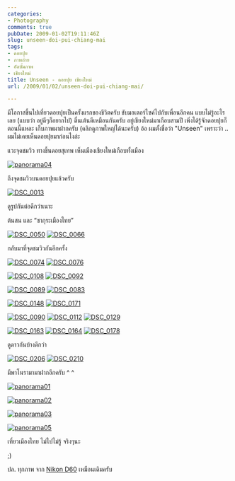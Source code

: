 ```yaml
---
categories:
- Photography
comments: true
pubDate: 2009-01-02T19:11:46Z
slug: unseen-doi-pui-chiang-mai
tags:
- ดอยปุย
- ภาพถ่าย
- อัลบั้มภาพ
- เชียงใหม่
title: Unseen - ดอยปุย เชียงใหม่
url: /2009/01/02/unseen-doi-pui-chiang-mai/

---
```


มีโอกาสขึ้นไปเที่ยวดอยปุยเป็นครั้งแรกของชีวิตครับ ขับมอเตอร์ไซค์ไปกับเพื่อนอีกคน แบบไม่รู้อะไรเลย (แบบว่า อยู่ดีๆก็อยากไป) ตื่นเต้นดีเหมือนกันครับ อยู่เชียงใหม่มาเกือบสามปี เพิ่งได้รู้จักดอยปุยก็ตอนนี้แหละ เก็บภาพมาฝากครับ (คลิกดูภาพใหญ่ได้นะครับ) อ้อ ผมตั้งชื่อว่า "Unseen" เพราะว่า .. ผมไม่เคยเห็นดอยปุยมาก่อนไงล่ะ



แวะจุดชมวิว ทางขึ้นดอยสุเทพ เห็นเมืองเชียงใหม่เกือบทั้งเมือง



[![panorama04](https://armno.in.th/wp-content/uploads/2009/01/panorama04-thumb.jpg)](https://armno.in.th/wp-content/uploads/2009/01/panorama04.jpg)



ถึงจุดชมวิวบนดอยปุยแล้วครับ



[![DSC_0013](https://armno.in.th/wp-content/uploads/2009/01/dsc-0013-thumb.jpg)](https://armno.in.th/wp-content/uploads/2009/01/dsc-0013.jpg)



ดูรูปกันต่อดีกว่าเนาะ



ต้นสน และ “ซากุระเมืองไทย”



[![DSC_0050](https://armno.in.th/wp-content/uploads/2009/01/dsc-0050-thumb.jpg)](https://armno.in.th/wp-content/uploads/2009/01/dsc-0050.jpg) [![DSC_0066](https://armno.in.th/wp-content/uploads/2009/01/dsc-0066-thumb.jpg)](https://armno.in.th/wp-content/uploads/2009/01/dsc-0066.jpg)



กลับมาที่จุดชมวิวกันอีกครั้ง



[![DSC_0074](https://armno.in.th/wp-content/uploads/2009/01/dsc-0074-thumb.jpg)](https://armno.in.th/wp-content/uploads/2009/01/dsc-0074.jpg) [![DSC_0076](https://armno.in.th/wp-content/uploads/2009/01/dsc-0076-thumb.jpg)](https://armno.in.th/wp-content/uploads/2009/01/dsc-0076.jpg)



[![DSC_0108](https://armno.in.th/wp-content/uploads/2009/01/dsc-0108-thumb.jpg)](https://armno.in.th/wp-content/uploads/2009/01/dsc-0108.jpg) [![DSC_0092](https://armno.in.th/wp-content/uploads/2009/01/dsc-0092-thumb.jpg)](https://armno.in.th/wp-content/uploads/2009/01/dsc-0092.jpg)



[![DSC_0089](https://armno.in.th/wp-content/uploads/2009/01/dsc-0089-thumb.jpg)](https://armno.in.th/wp-content/uploads/2009/01/dsc-0089.jpg) [![DSC_0083](https://armno.in.th/wp-content/uploads/2009/01/dsc-0083-thumb.jpg)](https://armno.in.th/wp-content/uploads/2009/01/dsc-0083.jpg)



[![DSC_0148](https://armno.in.th/wp-content/uploads/2009/01/dsc-0148-thumb.jpg)](https://armno.in.th/wp-content/uploads/2009/01/dsc-0148.jpg) [![DSC_0171](https://armno.in.th/wp-content/uploads/2009/01/dsc-0171-thumb.jpg)](https://armno.in.th/wp-content/uploads/2009/01/dsc-0171.jpg)



[![DSC_0090](https://armno.in.th/wp-content/uploads/2009/01/dsc-0090-thumb.jpg)](https://armno.in.th/wp-content/uploads/2009/01/dsc-0090.jpg) [![DSC_0112](https://armno.in.th/wp-content/uploads/2009/01/dsc-0112-thumb.jpg)](https://armno.in.th/wp-content/uploads/2009/01/dsc-0112.jpg) [![DSC_0129](https://armno.in.th/wp-content/uploads/2009/01/dsc-0129-thumb.jpg)](https://armno.in.th/wp-content/uploads/2009/01/dsc-0129.jpg)



[![DSC_0163](https://armno.in.th/wp-content/uploads/2009/01/dsc-0163-thumb.jpg)](https://armno.in.th/wp-content/uploads/2009/01/dsc-0163.jpg) [![DSC_0164](https://armno.in.th/wp-content/uploads/2009/01/dsc-0164-thumb.jpg)](https://armno.in.th/wp-content/uploads/2009/01/dsc-0164.jpg) [![DSC_0178](https://armno.in.th/wp-content/uploads/2009/01/dsc-0178-thumb.jpg)](https://armno.in.th/wp-content/uploads/2009/01/dsc-0178.jpg)



ดูดาวกันบ้างดีกว่า



[![DSC_0206](https://armno.in.th/wp-content/uploads/2009/01/dsc-0206-thumb.jpg)](https://armno.in.th/wp-content/uploads/2009/01/dsc-0206.jpg) [![DSC_0210](https://armno.in.th/wp-content/uploads/2009/01/dsc-0210-thumb.jpg)](https://armno.in.th/wp-content/uploads/2009/01/dsc-0210.jpg)

















































มีพาโนรามามาฝากอีกครับ ^ ^



[![panorama01](https://armno.in.th/wp-content/uploads/2009/01/panorama01-thumb.jpg)](https://armno.in.th/wp-content/uploads/2009/01/panorama01.jpg)



[![panorama02](https://armno.in.th/wp-content/uploads/2009/01/panorama02-thumb.jpg)](https://armno.in.th/wp-content/uploads/2009/01/panorama02.jpg)



[![panorama03](https://armno.in.th/wp-content/uploads/2009/01/panorama03-thumb.jpg)](https://armno.in.th/wp-content/uploads/2009/01/panorama03.jpg)



[![panorama05](https://armno.in.th/wp-content/uploads/2009/01/panorama05-thumb.jpg)](https://armno.in.th/wp-content/uploads/2009/01/panorama05.jpg)



เที่ยวเมืองไทย ไม่ไปไม่รู้ จริงๆนะ



;)



ปล. ทุกภาพ จาก [Nikon D60](https://armno.in.th/content/nikon-d60) เหมือนเดิมครับ
